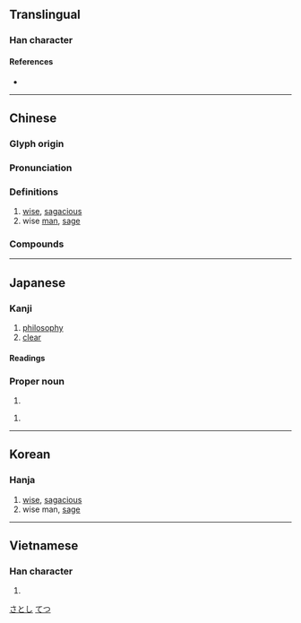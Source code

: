{{character info/new}}
==Translingual==

===Han character===
{{Han char|rn=30|rad=口|as=07|sn=10|four=52602|canj=QLR|ids=⿱折口}}

====References====
* {{Han ref|kx=0191.010|dkj=03667|dj=0410.150|hdz=10625.030|uh=54F2|ud=21746|bh=ADF5|bd=44533}}

----

==Chinese==
{{zh-forms|alt=喆,嚞,啠}}

===Glyph origin===
{{Han etym}}

===Pronunciation===
{{zh-pron
|m=zhé
|c=zit3
|h=pfs=
|md=
|mn=qz,tw,xm,zz:tiat/twv:thiat
|w=
|mc=y
|oc=y
|cat=a,n
}}

===Definitions===
{{zh-hanzi}}

# [[wise]], [[sagacious]]
# wise [[man]], [[sage]]

===Compounds===
{{zh-der|哲理|哲人|哲人其萎|哲人石|哲學|哲學博士|哲學家|哲學史|哲婦|力行哲學|哲王|先哲|往哲|常識哲學|哲嗣|印度哲學|宋哲宗|哲匠|來哲|哲學系|哲夫|十哲|希臘哲學|教育哲學|政治哲學|泡麵哲學|明哲|啟蒙哲學|睿哲|科學哲學|明哲保身|批判哲學|濬哲|教父哲學|民生哲學|陽明哲學|赫哲族|聖哲|西哲|道德哲學|賢哲|經院哲學|老莊哲學}}

----

==Japanese==

===Kanji===
{{ja-kanji|grade=c|rs=口07}}

# [[philosophy]]
# [[clear]]

====Readings====
{{ja-readings
|goon=てち
|kanon=てつ
|kun=あき-らか, さと-い
}}

===Proper noun===
{{ja-pos|proper|さとし}}

# {{given name|male|lang=ja}}

{{ja-pos|proper|てつ}}

# {{given name|male|lang=ja}}

[[Category:Japanese male given names|さとし]]
[[Category:Japanese male given names|てつ]]

----

==Korean==

===Hanja===
{{ko-hanja|hangeul=철|eumhun=밝을|rv=cheol|mr=ch'ŏl}}

# [[wise]], [[sagacious]]
# wise man, [[sage]]

----

==Vietnamese==

===Han character===
{{vi-hantu|[[triết]], [[chít]], [[trết]], [[trít]]|rs=口07}}

# {{defn|lang=vi|sort=口07}}